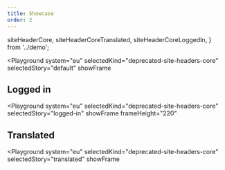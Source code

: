 ```yaml
---
title: Showcase
order: 2
---
```



  siteHeaderCore,
  siteHeaderCoreTranslated,
  siteHeaderCoreLoggedIn,
} from '../demo';

<Playground
  system="eu"
  selectedKind="deprecated-site-headers-core"
  selectedStory="default"
  showFrame
>
  <Html markup={siteHeaderCore} />
</Playground>

## Logged in

<Playground
  system="eu"
  selectedKind="deprecated-site-headers-core"
  selectedStory="logged-in"
  showFrame
  frameHeight="220"
>
  <Html markup={siteHeaderCoreLoggedIn} />
</Playground>

## Translated

<Playground
  system="eu"
  selectedKind="deprecated-site-headers-core"
  selectedStory="translated"
  showFrame
>
  <Html markup={siteHeaderCoreTranslated} />
</Playground>
